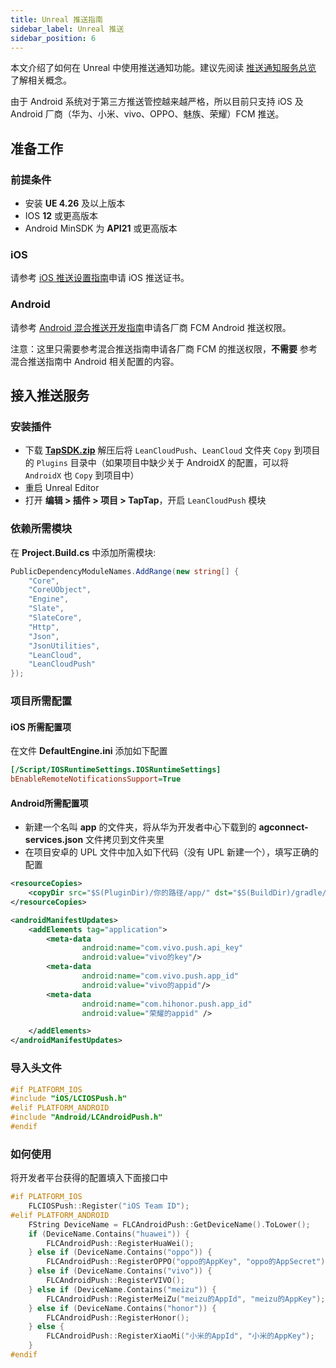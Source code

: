 ```yaml
---
title: Unreal 推送指南
sidebar_label: Unreal 推送
sidebar_position: 6
---
```




本文介绍了如何在 Unreal 中使用推送通知功能。建议先阅读 [推送通知服务总览](/sdk/push/guide/overview/) 了解相关概念。

由于 Android 系统对于第三方推送管控越来越严格，所以目前只支持 iOS 及 <Conditional region="cn">Android 厂商（华为、小米、vivo、OPPO、魅族、荣耀）</Conditional><Conditional region="global">FCM </Conditional>推送。

## 准备工作

### 前提条件

* 安装 **UE 4.26** 及以上版本
* IOS **12** 或更高版本 
* Android MinSDK 为 **API21** 或更高版本

### iOS

请参考 [iOS 推送设置指南](/sdk/push/guide/ios-cert/)申请 iOS 推送证书。

### Android

请参考 [Android 混合推送开发指南](/sdk/push/guide/android-mixpush/)申请<Conditional region="cn">各厂商</Conditional><Conditional region="global"> FCM</Conditional> Android 推送权限。

注意：这里只需要参考混合推送指南申请<Conditional region="cn">各厂商</Conditional><Conditional region="global"> FCM </Conditional>的推送权限，**不需要** 参考混合推送指南中 Android 相关配置的内容。

## 接入推送服务

### 安装插件

* 下载 **[TapSDK.zip](https://github.com/taptap/TapSDK-UE4/releases)** 解压后将 `LeanCloudPush`、`LeanCloud` 文件夹 `Copy` 到项目的 `Plugins` 目录中（如果项目中缺少关于 AndroidX 的配置，可以将 `AndroidX` 也 `Copy` 到项目中）
* 重启 Unreal Editor
* 打开 **编辑 > 插件 > 项目 > TapTap**，开启 `LeanCloudPush` 模块

### 依赖所需模块
在 **Project.Build.cs** 中添加所需模块:
```c#
PublicDependencyModuleNames.AddRange(new string[] { 
    "Core",
    "CoreUObject",
    "Engine",
    "Slate",
    "SlateCore",
    "Http",
    "Json",
    "JsonUtilities",
    "LeanCloud",
    "LeanCloudPush"
});
```

### 项目所需配置

#### iOS 所需配置项
在文件 **DefaultEngine.ini** 添加如下配置

```ini
[/Script/IOSRuntimeSettings.IOSRuntimeSettings]
bEnableRemoteNotificationsSupport=True
```

#### Android所需配置项

* 新建一个名叫 **app** 的文件夹，将从华为开发者中心下载到的 **agconnect-services.json** 文件拷贝到文件夹里
* 在项目安卓的 UPL 文件中加入如下代码（没有 UPL 新建一个），填写正确的配置

```xml
<resourceCopies>
    <copyDir src="$S(PluginDir)/你的路径/app/" dst="$S(BuildDir)/gradle/app/" />
</resourceCopies>

<androidManifestUpdates>
    <addElements tag="application">
        <meta-data
                android:name="com.vivo.push.api_key"
                android:value="vivo的key"/>
        <meta-data
                android:name="com.vivo.push.app_id"
                android:value="vivo的appid"/>
        <meta-data
                android:name="com.hihonor.push.app_id"
                android:value="荣耀的appid" />

    </addElements>
</androidManifestUpdates>
 ```

### 导入头文件
```cpp
#if PLATFORM_IOS
#include "iOS/LCIOSPush.h"
#elif PLATFORM_ANDROID
#include "Android/LCAndroidPush.h"
#endif
```

### 如何使用

将开发者平台获得的配置填入下面接口中
```cpp
#if PLATFORM_IOS
	FLCIOSPush::Register("iOS Team ID");
#elif PLATFORM_ANDROID
	FString DeviceName = FLCAndroidPush::GetDeviceName().ToLower();
	if (DeviceName.Contains("huawei")) {
		FLCAndroidPush::RegisterHuaWei();
	} else if (DeviceName.Contains("oppo")) {
		FLCAndroidPush::RegisterOPPO("oppo的AppKey", "oppo的AppSecret");
	} else if (DeviceName.Contains("vivo")) {
		FLCAndroidPush::RegisterVIVO();
	} else if (DeviceName.Contains("meizu")) {
		FLCAndroidPush::RegisterMeiZu("meizu的AppId", "meizu的AppKey");
	} else if (DeviceName.Contains("honor")) {
		FLCAndroidPush::RegisterHonor();
	} else {
		FLCAndroidPush::RegisterXiaoMi("小米的AppId", "小米的AppKey");
	}
#endif
```
